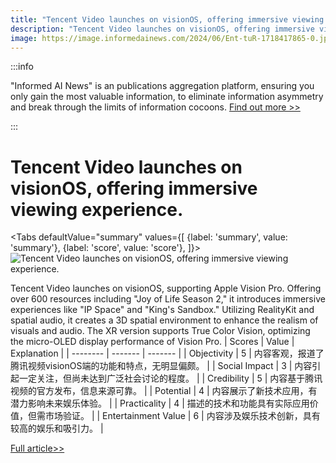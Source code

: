 ```yaml
---
title: "Tencent Video launches on visionOS, offering immersive viewing experience."
description: "Tencent Video launches on visionOS, offering immersive viewing experience."
image: https://image.informedainews.com/2024/06/Ent-tuR-1718417865-0.jpg
---
```



:::info

"Informed AI News" is an publications aggregation platform, ensuring you only gain the most valuable information, to eliminate information asymmetry and break through the limits of information cocoons.  [Find out more >>](/)

:::

# Tencent Video launches on visionOS, offering immersive viewing experience.


<Tabs
	defaultValue="summary"
	values={[
	{label: 'summary', value: 'summary'},
	{label: 'score', value: 'score'},
]}>
<TabItem value="summary">
<img
  src="https://image.informedainews.com/2024/06/Ent-tuR-1718417865-0.jpg"
  alt="Tencent Video launches on visionOS, offering immersive viewing experience."
/>



Tencent Video launches on visionOS, supporting Apple Vision Pro. Offering over 600 resources including "Joy of Life Season 2," it introduces immersive experiences like "IP Space" and "King's Sandbox." Utilizing RealityKit and spatial audio, it creates a 3D spatial environment to enhance the realism of visuals and audio. The XR version supports True Color Vision, optimizing the micro-OLED display performance of Vision Pro.
</TabItem>
<TabItem value="score">
	| Scores     | Value   | Explanation |
	| -------- | ------- | ------- |
	| Objectivity  | 5    | 内容客观，报道了腾讯视频visionOS端的功能和特点，无明显偏颇。    |
	| Social Impact | 3     | 内容引起一定关注，但尚未达到广泛社会讨论的程度。    |
	| Credibility    | 5    | 内容基于腾讯视频的官方发布，信息来源可靠。    |
	| Potential    | 4    | 内容展示了新技术应用，有潜力影响未来娱乐体验。    |
	| Practicality    | 4    | 描述的技术和功能具有实际应用价值，但需市场验证。    |
	| Entertainment Value    | 6    | 内容涉及娱乐技术创新，具有较高的娱乐和吸引力。    |
</TabItem>
</Tabs>

[Full article>>](https://www.cnbeta.com.tw/articles/movie/1434827.htm)
